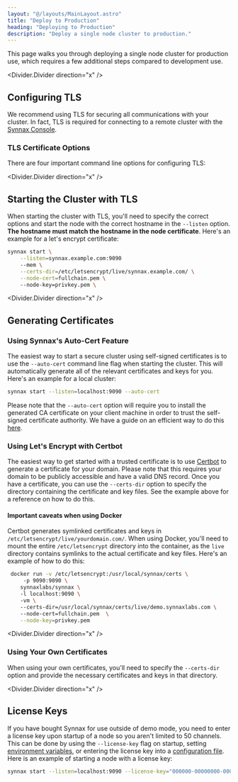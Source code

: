 ```yaml
---
layout: "@/layouts/MainLayout.astro"
title: "Deploy to Production"
heading: "Deploying to Production"
description: "Deploy a single node cluster to production."
---
```


This page walks you through deploying a single node cluster for production use,
which requires a few additional steps compared to development use.

<Divider.Divider direction="x" />

## Configuring TLS

We recommend using TLS for securing all communications with your cluster. In
fact, TLS is required for connecting to a remote cluster with the [Synnax Console](../console/get-started).

### TLS Certificate Options

There are four important command line options for configuring TLS:

<Table
    columns={[
        { key: "option", name: "Option", type: "code", width: 130 },
        { key: "description", name: "Description", type: "string" },
        { key: "default", name: "Default", type: "string", width: 50 }
    ]}
    data={[
        {
            option: "--certs-dir",
            description: "The path to a directory containing the necessary certificates for the cluster to use.",
            default: "/usr/local/synnax/certs"
        },
        {
            option: "--ca-cert",
            description: "The path relative to --certs-dir to the certificate authority (CA) certificate. This is only required if you're using a self-signed certificate. Certificates generated by public CA's like Let's Encrypt are already trusted, so you don't need to specify this option.",
            default: "ca.crt"
        },
        {
            option: "--node-cert",
            description: "The path relative to --certs-dir to the node's public certificate file.",
            default: "node.crt"
        },
        {
            option: "--node-key",
            description: "The path relative to --certs-dir to the node's private key file.",
            default: "node.key"
        }
    ]}
/>

<Divider.Divider direction="x" />

## Starting the Cluster with TLS

When starting the cluster with TLS, you'll need to specify the correct options
and start the node with the correct hostname in the `--listen` option. <b>The
hostname must match the hostname in the node certificate</b>. Here's an example
for a let's encrypt certificate:

```sh
synnax start \
    --listen=synnax.example.com:9090
    --mem \
    --certs-dir=/etc/letsencrypt/live/synnax.example.com/ \
    --node-cert=fullchain.pem \ 
    --node-key=privkey.pem \
```

<Divider.Divider direction="x" />

## Generating Certificates

### Using Synnax's Auto-Cert Feature

The easiest way to start a secure cluster using self-signed certificates is to
use the `--auto-cert` command line flag when starting the cluster. This will
automatically generate all of the relevant certificates and keys for you. Here's
an example for a local cluster:

```sh
synnax start --listen=localhost:9090 --auto-cert 
```

Please note that the `--auto-cert` option will require you to install the
generated CA certificate on your client machine in order to trust the
self-signed certificate authority. We have a guide on an efficient way to do
this [here](/guides/sys-admin/deployment-self-signed).

### Using Let's Encrypt with Certbot

The easiest way to get started with a trusted certificate is to use
[Certbot](https://certbot.eff.org/) to generate a certificate for your domain.
Please note that this requires your domain to be publicly accessible and have a
valid DNS record. Once you have a certificate, you can use the `--certs-dir`
option to specify the directory containing the certificate and key files. See
the example above for a reference on how to do this.

#### Important caveats when using Docker

Certbot generates symlinked certificates and keys in
`/etc/letsencrypt/live/yourdomain.com/`. When using Docker, you'll need to mount
the entire `/etc/letsencrypt` directory into the container, as the `live`
directory contains symlinks to the actual certificate and key files. Here's an
example of how to do this:

```bash
 docker run -v /etc/letsencrypt:/usr/local/synnax/certs \ 
     -p 9090:9090 \ 
    synnaxlabs/synnax \ 
    -l localhost:9090 \ 
    -vm \ 
    --certs-dir=/usr/local/synnax/certs/live/demo.synnaxlabs.com \ 
    --node-cert=fullchain.pem  \
    --node-key=privkey.pem
 ```

<Divider.Divider direction="x" />

### Using Your Own Certificates

When using your own certificates, you'll need to specify the `--certs-dir`
option and provide the necessary certificates and keys in that directory. 

<Divider.Divider direction="x" />

## License Keys

If you have bought Synnax for use outside of demo mode, you need to enter a
license key upon startup of a node so you aren't limited to 50 channels. This
can be done by using the `--license-key` flag on startup, setting [environment
variables](cli-reference#environment-variable-equivalents), or entering the
license key into a [configuration file](cli-reference#configuration-files). Here
is an example of starting a node with a license key:

```sh
synnax start --listen=localhost:9090 --license-key="000000-00000000-0000000000"
```
